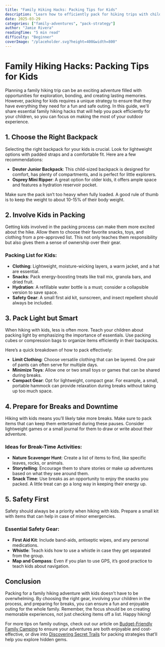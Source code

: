```yaml
---
title: "Family Hiking Hacks: Packing Tips for Kids"
description: "Learn how to efficiently pack for hiking trips with children, ensuring they have everything needed for a fun and safe adventure."
date: 2025-03-29
categories: ["family-adventures", "pack-strategy"]
author: "Jamie Rivera"
readingTime: "5 min read"
difficulty: "Beginner"
coverImage: "/placeholder.svg?height=400&width=800"
---
```


# Family Hiking Hacks: Packing Tips for Kids

Planning a family hiking trip can be an exciting adventure filled with opportunities for exploration, bonding, and creating lasting memories. However, packing for kids requires a unique strategy to ensure that they have everything they need for a fun and safe outing. In this guide, we'll share essential family hiking hacks that will help you pack efficiently for your children, so you can focus on making the most of your outdoor experience.

## 1. Choose the Right Backpack

Selecting the right backpack for your kids is crucial. Look for lightweight options with padded straps and a comfortable fit. Here are a few recommendations:

- **Deuter Junior Backpack**: This child-sized backpack is designed for comfort, has plenty of compartments, and is perfect for little explorers.
- **Osprey Mini Ripper**: A great option for older kids, it offers ample space and features a hydration reservoir pocket.

Make sure the pack isn’t too heavy when fully loaded. A good rule of thumb is to keep the weight to about 10-15% of their body weight.

## 2. Involve Kids in Packing

Getting kids involved in the packing process can make them more excited about the hike. Allow them to choose their favorite snacks, toys, and clothing from a pre-approved list. This not only teaches them responsibility but also gives them a sense of ownership over their gear.

### Packing List for Kids:

- **Clothing**: Lightweight, moisture-wicking layers, a warm jacket, and a hat are essential.
- **Snacks**: Pack energy-boosting treats like trail mix, granola bars, and dried fruit.
- **Hydration**: A refillable water bottle is a must; consider a collapsible version to save space.
- **Safety Gear**: A small first aid kit, sunscreen, and insect repellent should always be included.

## 3. Pack Light but Smart

When hiking with kids, less is often more. Teach your children about packing light by emphasizing the importance of essentials. Use packing cubes or compression bags to organize items efficiently in their backpacks.

Here’s a quick breakdown of how to pack effectively:

- **Limit Clothing**: Choose versatile clothing that can be layered. One pair of pants can often serve for multiple days.
- **Minimize Toys**: Allow one or two small toys or games that can be shared during breaks.
- **Compact Gear**: Opt for lightweight, compact gear. For example, a small, portable hammock can provide relaxation during breaks without taking up too much space.

## 4. Prepare for Breaks and Downtime

Hiking with kids means you’ll likely take more breaks. Make sure to pack items that can keep them entertained during these pauses. Consider lightweight games or a small journal for them to draw or write about their adventure.

### Ideas for Break-Time Activities:

- **Nature Scavenger Hunt**: Create a list of items to find, like specific leaves, rocks, or animals.
- **Storytelling**: Encourage them to share stories or make up adventures based on what they see around them.
- **Snack Time**: Use breaks as an opportunity to enjoy the snacks you packed. A little treat can go a long way in keeping their energy up.

## 5. Safety First

Safety should always be a priority when hiking with kids. Prepare a small kit with items that can help in case of minor emergencies. 

### Essential Safety Gear:

- **First Aid Kit**: Include band-aids, antiseptic wipes, and any personal medications.
- **Whistle**: Teach kids how to use a whistle in case they get separated from the group.
- **Map and Compass**: Even if you plan to use GPS, it’s good practice to teach kids about navigation.

## Conclusion

Packing for a family hiking adventure with kids doesn’t have to be overwhelming. By choosing the right gear, involving your children in the process, and preparing for breaks, you can ensure a fun and enjoyable outing for the whole family. Remember, the focus should be on creating memorable experiences, not just checking items off a list. Happy hiking!

For more tips on family outings, check out our article on [Budget-Friendly Family Camping](#) to ensure your adventures are both enjoyable and cost-effective, or dive into [Discovering Secret Trails](#) for packing strategies that’ll help you explore hidden gems.